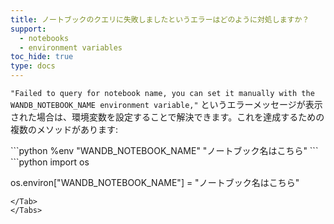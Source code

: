 ```yaml
---
title: ノートブックのクエリに失敗しましたというエラーはどのように対処しますか？
support:
  - notebooks
  - environment variables
toc_hide: true
type: docs
---
```

`"Failed to query for notebook name, you can set it manually with the WANDB_NOTEBOOK_NAME environment variable,"` というエラーメッセージが表示された場合は、環境変数を設定することで解決できます。これを達成するための複数のメソッドがあります:

<Tabs>
<Tab title="Notebook">
```python
%env "WANDB_NOTEBOOK_NAME" "ノートブック名はこちら"
```
</Tab>
<Tab title="Python">
```python
import os

os.environ["WANDB_NOTEBOOK_NAME"] = "ノートブック名はこちら"
```
</Tab>
</Tabs>